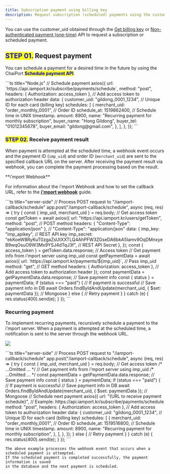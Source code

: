 ```yaml
---
title: Subscription payment using billing key
description: Request subscription (scheduled) payments using the customer_uid.
---
```



You can use the customer\_uid obtained through the [Get billing key](../../api/billing-key-api/api-1)
or [Non-authenticated payment (one-time)](../../api/api/request-non-authenticated-payment-one-time-api) API
to request a subscription or scheduled payment.

## <mark style="color:blue;">**STEP 01.**</mark> Request payment

You can schedule a payment for a desired time in the future by using the ChaiPort <mark style="color:blue;">**Schedule payment API**</mark>.

<Tabs>
  <Tab title="server-side">
    ```ts title="Node.js"
    // Schedule payment
    axios({
      url: `https://api.iamport.kr/subscribe/payments/schedule`,
      method: "post",
      headers: { Authorization: access_token }, // Add access token to authorization header
      data: {
        customer_uid: "gildong_0001_1234", // Unique ID for each card (billing key)
        schedules: [
          {
            merchant_uid: "order_monthly_0001", // Order ID
            schedule_at: 1519862400, // Schedule time in UNIX timestamp.
            amount: 8900,
            name: "Recurring payment for monthly subscription",
            buyer_name: "Hong Gildong",
            buyer_tel: "01012345678",
            buyer_email: "gildong@gmail.com",
          },
        ],
      },
    });
```
  </Tab>
</Tabs>

### <mark style="color:blue;">**STEP 02.**</mark> Receive payment result

When payment is attempted at the scheduled time, a webhook event occurs and the payment ID
(`imp_uid`) and order ID (`merchant_uid`) are sent to the specified callback URL on the server.
After receiving the payment result via webhook, you can complete the payment processing based on the
result.

<Hint style="info">
  **i'mport Webhook**

  For information about the i'mport Webhook and how to set the callback URL, refer to the  [**i'mport webhook**](../../result/webhook) guide.
</Hint>

<Tabs>
  <Tab title="Node.js">
    ```ts title="server-side"
    // Process POST request to "/iamport-callback/schedule"
    app.post("/iamport-callback/schedule", async (req, res) => {
      try {
        const { imp_uid, merchant_uid } = req.body;
        // Get access token
        const getToken = await axios({
          url: "https://api.iamport.kr/users/getToken",
          method: "post", // POST method
          headers: { "Content-Type": "application/json" }, // "Content-Type": "application/json"
          data: {
            imp_key: "imp_apikey", // REST API key
            imp_secret:
              "ekKoeW8RyKuT0zgaZsUtXXTLQ4AhPFW3ZGseDA6bkA5lamv9OqDMnxyeB9wqOsuO9W3Mx9YSJ4dTqJ3f", // REST API Secret
          },
        });
        const { access_token } = getToken.data.response; // Access token
        // Get payment info from i'mport server using imp_uid
        const getPaymentData = await axios({
          url: `https://api.iamport.kr/payments/${imp_uid}`, // Pass imp_uid
          method: "get", // GET method
          headers: { Authorization: access_token }, // Add access token to authorization header
        });
        const paymentData = getPaymentData.data.response; // Save payment info
        const { status } = paymentData;
        if (status === "paid") {
          // If payment is successful
          // Save payment info in DB
          await Orders.findByIdAndUpdate(merchant_uid, { $set: paymentData }); // Mongoose
        } else {
          // Retry payment
        }
      } catch (e) {
        res.status(400).send(e);
      }
    });
    ```
  </Tab>
</Tabs>

### Recurring payment

To implement recurring payments, recursively schedule a payment to the i'mport server. When a
payment is attempted at the scheduled time, a notification is sent to the server through the webhook
URL.

![](/gitbook-assets/en/recurring.png)

<Tabs>
  <Tab title="Node.js">
    ```ts title="server-side"
    // Process POST request to "/iamport-callback/schedule"
    app.post("/iamport-callback/schedule", async (req, res) => {
      try {
        const { imp_uid, merchant_uid } = req.body;
        // Get access token
        /* ...Omitted ... */
        // Get payment info from i'mport server using imp_uid
        /* ...Omitted ... */
        const paymentData = getPaymentData.data.response; // Save payment info
        const { status } = paymentData;
        if (status === "paid") {
          // If payment is successful
          // Save payment info in DB
          await Orders.findByIdAndUpdate(merchant_uid, { $set: paymentData }); // Mongoose
          // Schedule next payment
          axios({
            url: "{URL to receive payment schedule}", // Example: https://api.iamport.kr/subscribe/payments/schedule
            method: "post",
            headers: { Authorization: access_token }, // Add access token to authorization header
            data: {
              customer_uid: "gildong_0001_1234", // Unique ID for each card (billing key)
              schedules: [
                {
                  merchant_uid: "order_monthly_0001", // Order ID
                  schedule_at: 1519516800, // Schedule time in UNIX timestamp.
                  amount: 8900,
                  name: "Recurring payment for monthly subscription",
                },
              ],
            },
          });
        } else {
          // Retry payment
        }
      } catch (e) {
        res.status(400).send(e);
      }
    });
    ```

    The above example processes the webhook event that occurs when a scheduled payment is attempted.
    If the scheduled payment is completed successfully, the payment information is saved
    in the database and the next payment is scheduled.
  </Tab>
</Tabs>
